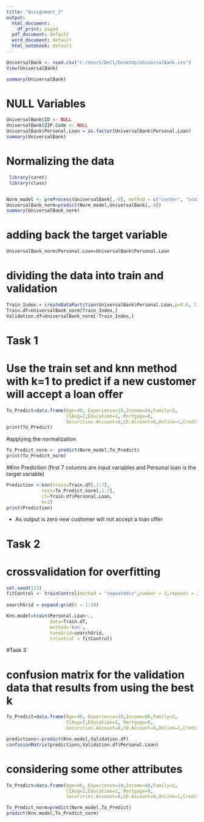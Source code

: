 ---
title: "Assignment_2"
output:
  html_document:
    df_print: paged
  pdf_document: default
  word_document: default
  html_notebook: default
---




```{r}
UniversalBank <- read.csv("C:/Users/Dell/Desktop/UniversalBank.csv")
View(UniversalBank)

summary(UniversalBank)
```
# NULL Variables

```{r}
UniversalBank$ID <- NULL
UniversalBank$ZIP.Code <- NULL
UniversalBank$Personal.Loan = as.factor(UniversalBank$Personal.Loan)
summary(UniversalBank)
```


   
# Normalizing the data
   
```{r}

 library(caret)
 library(class)


Norm_model <- preProcess(UniversalBank[,-8], method = c("center", "scale"))
UniversalBank_norm=predict(Norm_model,UniversalBank[,-8])
summary(UniversalBank_norm)

```
# adding back the target variable

```{r}
UniversalBank_norm$Personal.Loan=UniversalBank$Personal.Loan
```

# dividing the data into train and validation
```{r}
Train_Index = createDataPartition(UniversalBank$Personal.Loan,p=0.6, list=FALSE) 
Train.df=UniversalBank_norm[Train_Index,]
Validation.df=UniversalBank_norm[-Train_Index,]
```
 
#  Task 1

# Use the train set and knn method with k=1 to predict if a new customer will accept a loan offer

```{r}
To_Predict=data.frame(Age=40, Experience=10,Income=84,Family=2,
                      CCAvg=2,Education=1, Mortgage=0, 
                      Securities.Account=0,CD.Account=0,Online=1,CreditCard=1 )
print(To_Predict)
```

#applying the normalization


```{r}
To_Predict_norm <- predict(Norm_model,To_Predict)
print(To_Predict_norm)

```

#Knn Prediction (first 7 columns are input variables and Personal loan is the target variable)

```{r}
Prediction <-knn(train=Train.df[,1:7], 
             test=To_Predict_norm[,1:7],
             cl=Train.df$Personal.Loan,
             k=1)
print(Prediction)
```

* As output is zero new customer will not accept a loan offer

# Task 2
# crossvalidation for overfitting

```{r}
set.seed(123)
fitControl <- trainControl(method = "repeatedcv",number = 3,repeats = 2)
  
searchGrid = expand.grid(k = 1:10)

Knn.model=train(Personal.Loan~.,
                data=Train.df,
                method='knn',
                tuneGrid=searchGrid,
                trControl = fitControl)
```

#Task 3

# confusion matrix for the validation data that results from using the best k

```{r}
To_Predict=data.frame(Age=40, Experience=10,Income=84,Family=2,
                      CCAvg=2,Education=1, Mortgage=0, 
                      Securities.Account=0,CD.Account=0,Online=1,CreditCard=1 )

predictions<-predict(Knn.model,Validation.df)
confusionMatrix(predictions,Validation.df$Personal.Loan)
```

# considering some other attributes

```{r}


To_Predict=data.frame(Age=40, Experience=10,Income=84,Family=2,
                      CCAvg=2,Education=1, Mortgage=0, 
                      Securities.Account=0,CD.Account=0,Online=1,CreditCard=1 )

To_Predict_norm=predict(Norm_model,To_Predict)
predict(Knn.model,To_Predict_norm)
```
